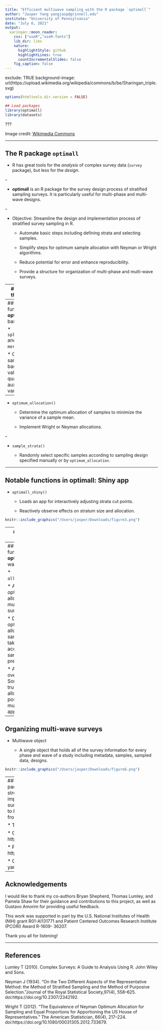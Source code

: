 ```yaml
---
title: "Efficient multiwave sampling with the R package `optimall`"
author: "Jasper Yang yangjasp@grinnell.edu"
institute: "University of Pennsylvania"
date: "July 6, 2021"
output:
  xaringan::moon_reader:
    css: ["useR","useR-fonts"]
    lib_dir: libs
    nature:
      highlightStyle: github
      highlightLines: true
      countIncrementalSlides: false
    fig_caption: false
---
```

exclude: TRUE
background-image: url(https://upload.wikimedia.org/wikipedia/commons/b/be/Sharingan_triple.svg)

```r
options(htmltools.dir.version = FALSE)

## Load packages
library(optimall)
library(datasets)
```

???

Image credit: [Wikimedia Commons](https://commons.wikimedia.org/wiki/File:Sharingan_triple.svg)

---

## The R package `optimall`

* R has great tools for the *analysis* of complex survey data (`survey` package), but less for the *design*.

--

* **optimall** is an R package for the survey design process of stratified sampling surveys. It is particularly useful for multi-phase and multi-wave designs.

--

* Objective: Streamline the design and implementation process of stratified survey sampling in R.

    * Automate basic steps including defining strata and selecting samples.

    * Simplify steps for optimum sample allocation with Neyman or Wright algorithms.

    * Reduce potential for error and enhance reproducibility. 
    
    * Provide a structure for organization of multi-phase and multi-wave surveys.

---
## Installing the package

```r
devtools::install_github("yangjasp/optimall")
```

* Will be submitted to CRAN soon.

---
## Notable functions in **optimall**: The basics

* `split_strata()` and `merge_strata()`:

    * Create sampling strata based on values or quantiles of auxiliary variables.
--

* `optimum_allocation()`

    * Determine the optimum allocation of samples to minimize the variance of a sample mean.
    
    * Implement Wright or Neyman allocations.
    
--

* `sample_strata()`

    * Randomly select specific samples according to sampling design specified manually or by `optimum_allocation`. 

---

## Notable functions in **optimall**: Shiny app

* `optimall_shiny()`

    * Loads an app for interactively adjusting strata cut points.
    
    * Reactively observe effects on stratum size and allocation.

```r
knitr::include_graphics("/Users/jasper/Downloads/figure3.png")
```
---
## Optimall shiny app

```r
knitr::include_graphics("/Users/jasper/Desktop/SummerWork2020/Practiceproj/optimall/inst/shiny-app/optimall_shiny/Screenshots/Screenshot1.png")
```
---
## Notable functions in **optimall**: Multi-wave sampling
    
* `allocate_wave()`:

    * Apply optimum allocation to a multi-wave survey.
    
    * Determine optimum allocation for a sampling wave taking into account sampling of previous waves.
    
    * Adjusts for oversampling. Sometimes the true optimum allocation is not possible so we must approximate.
---
## Organizing multi-wave surveys

* Multiwave object

    * A single object that holds all of the survey information for every phase and wave of a study including metadata, samples, sampled data, designs.

```r
knitr::include_graphics("/Users/jasper/Downloads/figure6.png")
```
    

---
## Summary
* The **optimall**  R package is a new tool for streamlining the design and implementation process of stratified survey sampling in R. It is designed to be useful for surveys ranging from simple to complex.

* To learn more:

    * Github page, package vignettes: https://github.com/yangjasp/optimall

    * Paper pre-print: https://arxiv.org/abs/2106.09494
    
* Contact me at yangjasp@grinnell.edu.

---

## Acknowledgements

I would like to thank my co-authors Bryan Shepherd, Thomas Lumley, and Pamela Shaw for their guidance and contributions to this project, as well as Gustavo Amorim for providing useful feedback. 

This work was supported in part by the U.S. National Institutes of Health (NIH) grant R01-AI131771 and Patient Centered Outcomes Research Institute (PCORI) Award R-1609- 36207. 

Thank you all for listening!

---
## References

Lumley T (2010). Complex Surveys: A Guide to Analysis Using R. John Wiley and Sons.

Neyman J (1934). “On the Two Different Aspects of the Representative Method: the Method of Stratified Sampling and the Method of Purposive Selection.”Journal of the Royal Statistical Society,97(4), 558–625. doi:https://doi.org/10.2307/2342192.

Wright T (2012). “The Equivalence of Neyman Optimum Allocation for Sampling and Equal Proportions for Apportioning the US House of Representatives.” The American Statistician, 66(4), 217–224. doi:https://doi.org/10.1080/00031305.2012.733679.
